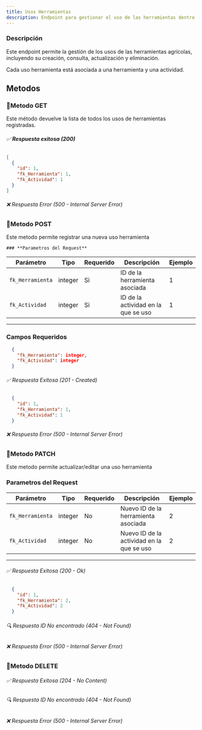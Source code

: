 ```yaml
---
title: Usos Herramientas
description: Endpoint para gestionar el uso de las herramientas dentro del sistema AgroSoft.
---
```




###  Descripción
Este endpoint permite la gestión de los usos de las herramientas agrícolas, incluyendo su creación, consulta, actualización y eliminación.  

Cada uso herramienta está asociada a una herramienta y una actividad.

## Metodos

### 🔹Metodo GET

<ApiBaseBanner 
  method="GET" 
  path="/usosherramientas/" 
  baseUrl="http://127.0.0.1:8000"
/> 
Este método devuelve la lista de todos los usos de herramientas registradas.  
###### ✅ **Respuesta exitosa (200)**
```json
[
  {
    "id": 1,
    "fk_Herramienta": 1,
    "fk_Actividad": 1
  }
]
```
###### ❌ Respuesta Error (500 - Internal Server Error)

### 🔹Metodo POST

<ApiBaseBanner 
  method="POST" 
  path="/usosherramientas/" 
  baseUrl="http://127.0.0.1:8000"
/>
Este metodo permite registrar una nueva uso herramienta

    ### **Parametros del Request**
   
   | Parámetro        | Tipo     | Requerido | Descripción                                               | Ejemplo               |
   |------------------|----------|-----------|-----------------------------------------------------------|-----------------------|
   | `fk_Herramienta`     | integer  | Si       |  ID de la herramienta asociada                             | 1                     |
   | `fk_Actividad`     | integer  | Si       |  ID de la actividad en la que se uso                          | 1                     |
   
   ---

### **Campos Requeridos**
```json
  {
    "fk_Herramienta": integer,
    "fk_Actividad": integer
  }

```


###### ✅ Respuesta Exitosa (201 - Created)
```json
  {
    "id": 1,
    "fk_Herramienta": 1,
    "fk_Actividad": 1
  }

```
###### ❌ Respuesta Error (500 - Internal Server Error)

### 🔹Metodo PATCH


<ApiBaseBanner 
  method="PATCH" 
  path="/usosherramientas/{id}/" 
  baseUrl="http://127.0.0.1:8000"
/>

Este metodo permite actualizar/editar una uso herramienta
 ### **Parametros del Request**
| Parámetro        | Tipo     | Requerido | Descripción                                               | Ejemplo               |
|------------------|----------|-----------|-----------------------------------------------------------|-----------------------|
| `fk_Herramienta`     | integer  | No      |Nuevo ID de la herramienta asociada                             | 2                     |
| `fk_Actividad`     | integer  | No      |  Nuevo ID de la actividad en la que se uso                          | 2                     |

---
###### ✅ Respuesta Exitosa (200 - Ok)
```json
  {
    "id": 1,
    "fk_Herramienta": 2,
    "fk_Actividad": 2
  }

```
###### 🔍 Respuesta ID No encontrado (404 - Not Found)
###### ❌ Respuesta Error (500 - Internal Server Error)

### 🔹Metodo DELETE
<ApiBaseBanner 
  method="DELETE" 
  path="/usosherramientas/{id}/" 
  baseUrl="http://127.0.0.1:8000"
/>
###### ✅ Respuesta Exitosa (204 - No Content)
###### 🔍 Respuesta ID No encontrado (404 - Not Found)
###### ❌ Respuesta Error (500 - Internal Server Error)